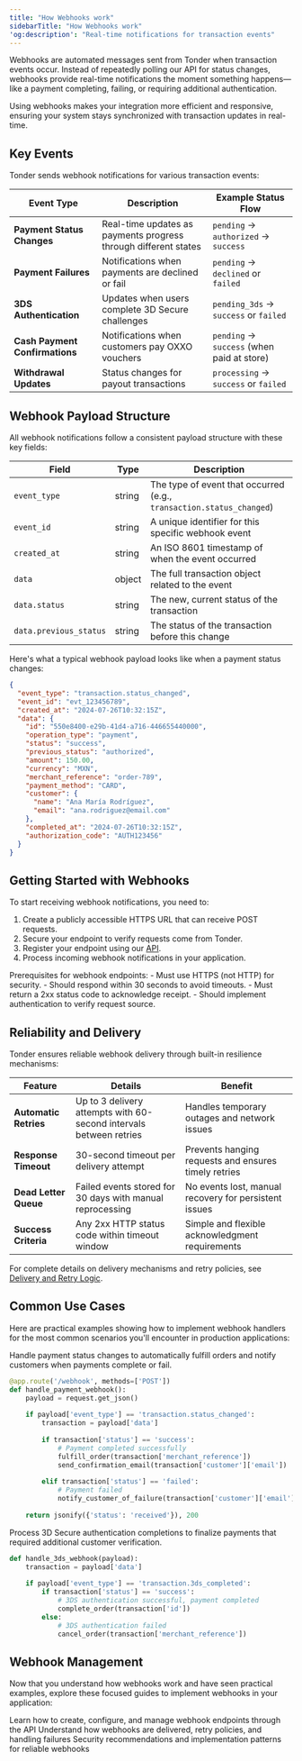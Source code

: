 ```yaml
---
title: "How Webhooks work"
sidebarTitle: "How Webhooks work"
'og:description': "Real-time notifications for transaction events"
---
```


Webhooks are automated messages sent from Tonder when transaction events occur. Instead of repeatedly polling our API for status changes, webhooks provide real-time notifications the moment something happens—like a payment completing, failing, or requiring additional authentication.

Using webhooks makes your integration more efficient and responsive, ensuring your system stays synchronized with transaction updates in real-time.

## Key Events

Tonder sends webhook notifications for various transaction events:

| Event Type | Description | Example Status Flow |
|------------|-------------|-------------------|
| **Payment Status Changes** | Real-time updates as payments progress through different states | `pending` → `authorized` → `success` |
| **Payment Failures** | Notifications when payments are declined or fail | `pending` → `declined` or `failed` |
| **3DS Authentication** | Updates when users complete 3D Secure challenges | `pending_3ds` → `success` or `failed` |
| **Cash Payment Confirmations** | Notifications when customers pay OXXO vouchers | `pending` → `success` (when paid at store) |
| **Withdrawal Updates** | Status changes for payout transactions | `processing` → `success` or `failed` |

## Webhook Payload Structure

All webhook notifications follow a consistent payload structure with these key fields:

| Field | Type | Description |
|-------|------|-------------|
| `event_type` | string | The type of event that occurred (e.g., `transaction.status_changed`) |
| `event_id` | string | A unique identifier for this specific webhook event |
| `created_at` | string | An ISO 8601 timestamp of when the event occurred |
| `data` | object | The full transaction object related to the event |
| `data.status` | string | The new, current status of the transaction |
| `data.previous_status` | string | The status of the transaction before this change |

Here's what a typical webhook payload looks like when a payment status changes:

```json
{
  "event_type": "transaction.status_changed",
  "event_id": "evt_123456789",
  "created_at": "2024-07-26T10:32:15Z",
  "data": {
    "id": "550e8400-e29b-41d4-a716-446655440000",
    "operation_type": "payment",
    "status": "success",
    "previous_status": "authorized",
    "amount": 150.00,
    "currency": "MXN",
    "merchant_reference": "order-789",
    "payment_method": "CARD",
    "customer": {
      "name": "Ana María Rodríguez",
      "email": "ana.rodriguez@email.com"
    },
    "completed_at": "2024-07-26T10:32:15Z",
    "authorization_code": "AUTH123456"
  }
}
```

## Getting Started with Webhooks

To start receiving webhook notifications, you need to:

1. Create a publicly accessible HTTPS URL that can receive POST requests.
2. Secure your endpoint to verify requests come from Tonder.
3. Register your endpoint using our [API](/reference/webhooks).
4. Process incoming webhook notifications in your application.

<Note>
Prerequisites for webhook endpoints:
- Must use HTTPS (not HTTP) for security.
- Should respond within 30 seconds to avoid timeouts.
- Must return a 2xx status code to acknowledge receipt.
- Should implement authentication to verify request source.
</Note>

## Reliability and Delivery

Tonder ensures reliable webhook delivery through built-in resilience mechanisms:

| Feature | Details | Benefit |
|---------|---------|---------|
| **Automatic Retries** | Up to 3 delivery attempts with 60-second intervals between retries | Handles temporary outages and network issues |
| **Response Timeout** | 30-second timeout per delivery attempt | Prevents hanging requests and ensures timely retries |
| **Dead Letter Queue** | Failed events stored for 30 days with manual reprocessing | No events lost, manual recovery for persistent issues |
| **Success Criteria** | Any 2xx HTTP status code within timeout window | Simple and flexible acknowledgment requirements |

For complete details on delivery mechanisms and retry policies, see [Delivery and Retry Logic](/direct-integration/webhooks/delivery-and-retry).

## Common Use Cases

Here are practical examples showing how to implement webhook handlers for the most common scenarios you'll encounter in production applications:

<AccordionGroup>

<Accordion title="Real-time Payment Status Updates">

Handle payment status changes to automatically fulfill orders and notify customers when payments complete or fail.

```python
@app.route('/webhook', methods=['POST'])
def handle_payment_webhook():
    payload = request.get_json()
    
    if payload['event_type'] == 'transaction.status_changed':
        transaction = payload['data']
        
        if transaction['status'] == 'success':
            # Payment completed successfully
            fulfill_order(transaction['merchant_reference'])
            send_confirmation_email(transaction['customer']['email'])
            
        elif transaction['status'] == 'failed':
            # Payment failed
            notify_customer_of_failure(transaction['customer']['email'])
    
    return jsonify({'status': 'received'}), 200
```

</Accordion>

<Accordion title="3DS Authentication Handling">

Process 3D Secure authentication completions to finalize payments that required additional customer verification.

```python
def handle_3ds_webhook(payload):
    transaction = payload['data']
    
    if payload['event_type'] == 'transaction.3ds_completed':
        if transaction['status'] == 'success':
            # 3DS authentication successful, payment completed
            complete_order(transaction['id'])
        else:
            # 3DS authentication failed
            cancel_order(transaction['merchant_reference'])
```

</Accordion>

</AccordionGroup>

## Webhook Management

Now that you understand how webhooks work and have seen practical examples, explore these focused guides to implement webhooks in your application:

<CardGroup cols={3}>
  <Card title="Setup & Management" icon="gear" href="/direct-integration/webhooks/setup-and-managing">
    Learn how to create, configure, and manage webhook endpoints through the API
  </Card>
  
  <Card title="Delivery & Retry" icon="repeat" href="/direct-integration/webhooks/delivery-and-retry">
    Understand how webhooks are delivered, retry policies, and handling failures
  </Card>
  
  <Card title="Best Practices" icon="shield-check" href="/direct-integration/webhooks/best-practices">
    Security recommendations and implementation patterns for reliable webhooks
  </Card>
</CardGroup>
